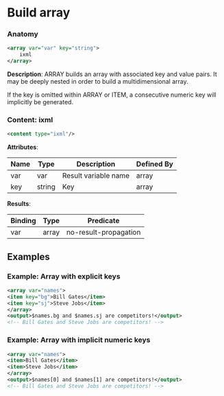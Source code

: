 # Build array

### Anatomy

```xml
<array var="var" key="string">
    ixml
</array>
```

 **Description**:
 ARRAY builds an array with associated key and value pairs. It may be deeply nested in order to build a multidimensional array.

If the key is omitted within ARRAY or ITEM, a consecutive numeric key will implicitly be generated.

### Content: ixml

```xml
<content type="ixml"/>
```

**Attributes**:

| Name | Type | Description | Defined By |
| ---- | ---- | ----------- | ---------- |
| var | var | Result variable name | array |
| key | string | Key | array |


**Results**:

| Binding | Type | Predicate |
| ------- | ---- | --------- |
| var | array | no-result-propagation |


## Examples

### Example: Array with explicit keys

```xml
<array var="names">
<item key="bg">Bill Gates</item>
<item key="sj">Steve Jobs</item>
</array>
<output>$names.bg and $names.sj are competitors!</output>
<!-- Bill Gates and Steve Jobs are competitors! -->
```

### Example: Array with implicit numeric keys

```xml
<array var="names">
<item>Bill Gates</item>
<item>Steve Jobs</item>
</array>
<output>$names[0] and $names[1] are competitors!</output>
<!-- Bill Gates and Steve Jobs are competitors! -->
```

